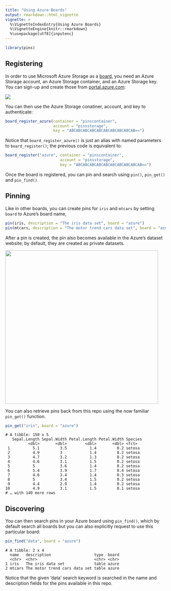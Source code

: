 ```yaml
---
title: "Using Azure Boards"
output: rmarkdown::html_vignette
vignette: >
  %\VignetteIndexEntry{Using Azure Boards}
  %\VignetteEngine{knitr::rmarkdown}
  %\usepackage[utf8]{inputenc}
---
```


```r
library(pins)
```

## Registering

In order to use Microsoft Azure Storage as a [board](boards-understanding.html), you need an Azure Storage account, an Azure Storage container, and an Azure Storage key. You can sign-up and create those from [portal.azure.com](https://portal.azure.com):

![](images/boards-azure-create-storage.jpg)

You can then use the Azure Storage conatiner, account, and key to authenticate:

```r
board_register_azure(container = "pinscontainer",
                     account = "pinsstorage",
                     key = "ABCABCABCABCABCABCABCABCABCAB==")
```

Notice that `board_register_azure()` is just an alias with named parameters to `board_register()`; the previous code is equivalent to:

```r
board_register("azure", container = "pinscontainer",
                        account = "pinsstorage",
                        key = "ABCABCABCABCABCABCABCABCABCAB==")
```

Once the board is registered, you can pin and search using `pin()`, `pin_get()` and `pin_find()`.

## Pinning

Like in other boards, you can create pins for `iris` and `mtcars` by setting `board` to Azure's board name,

```r
pin(iris, description = "The iris data set", board = "azure")
pin(mtcars, description = "The motor trend cars data set", board = "azure")
```

After a pin is created, the pin also becomes available in the Azure's dataset website; by default, they are created as private datasets.

![](images/boards-azure-storage-pin.jpg){width=480px}

You can also retrieve pins back from this repo using the now familiar `pin_get()` function. 

```r
pin_get("iris", board = "azure")
```
```
# A tibble: 150 x 5
   Sepal.Length Sepal.Width Petal.Length Petal.Width Species
          <dbl>       <dbl>        <dbl>       <dbl> <fct>  
 1          5.1         3.5          1.4         0.2 setosa 
 2          4.9         3            1.4         0.2 setosa 
 3          4.7         3.2          1.3         0.2 setosa 
 4          4.6         3.1          1.5         0.2 setosa 
 5          5           3.6          1.4         0.2 setosa 
 6          5.4         3.9          1.7         0.4 setosa 
 7          4.6         3.4          1.4         0.3 setosa 
 8          5           3.4          1.5         0.2 setosa 
 9          4.4         2.9          1.4         0.2 setosa 
10          4.9         3.1          1.5         0.1 setosa 
# … with 140 more rows
```

## Discovering

You can then search pins in your Azure board using `pin_find()`, which by default search all boards but you can also explicitly request to use this particular board:

```r
pin_find("data", board = "azure")
```
```
# A tibble: 2 x 4
  name   description                   type  board
  <chr>  <chr>                         <chr> <chr>
1 iris   The iris data set             table azure
2 mtcars The motor trend cars data set table azure
```

Notice that the given 'data' search keyword is searched in the name and description fields for the pins available in this repo.
